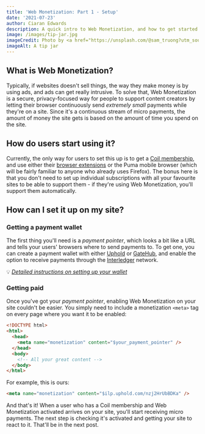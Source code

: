 ```yaml
---
title: 'Web Monetization: Part 1 - Setup'
date: '2021-07-23'
author: Ciaran Edwards
description: A quick intro to Web Monetization, and how to get started with it on your own site.
image: /images/tip-jar.jpg
imageCredit: Photo by <a href="https://unsplash.com/@sam_truong?utm_source=unsplash&utm_medium=referral&utm_content=creditCopyText">Sam Dan Truong</a> on <a href="https://unsplash.com/s/photos/money?utm_source=unsplash&utm_medium=referral&utm_content=creditCopyText">Unsplash</a>
imageAlt: A tip jar
---
```


## What is Web Monetization?

Typically, if websites doesn't sell things, the way they make money is by using ads, and ads can get really intrusive. To solve that, Web Monetization is a secure, privacy-focused way for people to support content creators by letting their browser continuously send _extremely small_ payments while they're on a site. Since it's a continuous stream of micro payments, the amount of money the site gets is based on the amount of time you spend on the site.

## How do users start using it?

Currently, the only way for users to set this up is to get a [Coil membership](https://coil.com/), and use either their [browser extensions](https://help.coil.com/docs/membership/coil-extension/index.html) or the Puma mobile browser (which will be fairly familiar to anyone who already uses Firefox). The bonus here is that you don't need to set up individual subscriptions with all your favourite sites to be able to support them - if they're using Web Monetization, you'll support them automatically.

## How can I set it up on my site?

### Getting a payment wallet

The first thing you'll need is a _payment pointer_, which looks a bit like a URL and tells your users' browsers where to send payments to. To get one, you can create a payment wallet with either [Uphold](https://www.uphold.com) or [GateHub](https://gatehub.net), and enable the option to receive payments through the [Interledger](https://interledger.org/) network.

💡 _[Detailed instructions on setting up your wallet](https://webmonetization.org/docs/ilp-wallets)_

### Getting paid

Once you've got your _payment pointer_, enabling Web Monetization on your site couldn't be easier. You simply need to include a monetization `<meta>` tag on every page where you want it to be enabled:

```html
<!DOCTYPE html>
<html>
  <head>
    <meta name="monetization" content="$your_payment_pointer" />
  </head>
  <body>
    <!-- All your great content -->
  </body>
</html>
```

For example, this is ours:

```html
<meta name="monetization" content="$ilp.uphold.com/nzj2HrUbBDKa" />
```

And that's it! When a user who has a Coil membership and Web Monetization activated arrives on your site, you'll start receiving micro payments. The next step is checking it's activated and getting your site to react to it. That'll be in the next post.
